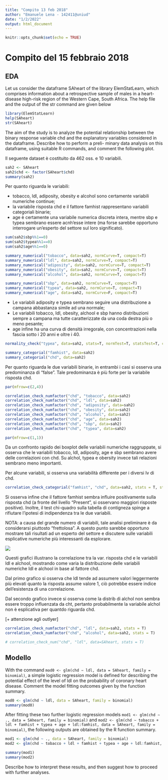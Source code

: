 ```yaml
---
title: "Compito 13 feb 2018"
author: "Emanuele Lena - 142411@uniud"
date: "1/2/2022"
output: html_document
---
```


```r
knitr::opts_chunk$set(echo = TRUE)
```

# Compito del 15 febbraio 2018

## EDA

Let us consider the dataframe SAheart of the library ElemStatLearn,
which comprises information about a retrospective sample of males in a
heart-disease high-risk region of the Western Cape, South Africa. The
help file and the output of the str command are given below

```r
library(ElemStatLearn)
help(SAheart)
str(SAheart)
```

The aim of the study is to analyze the potential relationship between
the binary response variable chd and the explanatory variables
considered in the dataframe. Describe how to perform a preli- minary
data analysis on this dataframe, using suitable R commands, and comment
the following plot.


Il seguente dataset è costituito da 462 oss. e 10 variabili. 

```r
sah2 <- SAheart
sah2$chd <- factor(SAheart$chd)
summary(sah2)
```

Per quanto riguarda le variabili: 

* tobacco, ldl, adiposity, obesity e alcohol sono certamente variabili numeriche continue; 
* la variabile risposta chd e il fattore famhist rappresentano variabili categoriali binarie;
* age è certamente una variabile numerica discreta intera, mentre sbp e typea sembrano essere acnh'esse intere (ma forse sarebbe opportuno interrogare un'esperto del settore sul loro significato).

```r
sum(sah2$sbp%%1==0)
sum(sah2$typea%%1==0)
sum(sah2$age%%1==0)
```

```r
summary_numerical("tobacco", data=sah2, normCurve=T, compact=T)
summary_numerical("ldl", data=sah2, normCurve=T, compact=T)
summary_numerical("adiposity", data=sah2, normCurve=T, compact=T)
summary_numerical("obesity", data=sah2, normCurve=T, compact=T)
summary_numerical("alcohol", data=sah2, normCurve=T, compact=T)

summary_numerical("sbp", data=sah2, normCurve=T, compact=T)
summary_numerical("typea", data=sah2, normCurve=T, compact=T)
summary_numerical("age", data=sah2, normCurve=F, compact=T)
```

* Le variabili adiposity e typea sembrano seguire una distribuzione a campana abbastanza simile ad una normale;
* Le variabili tobacco, Idl, obesity, alchool e sbp hanno distribuzioni sempre a campana ma tutte caratterizzate da una coda destra più o meno pesante;
* age infine ha una curva di densità irregorale, con concentrazioni nella fascia sotto i 20 anni e oltre i 40.


```r
normality_check("typea", data=sah2, stats=T, normTest=T, statsTest=T, compact = F)
```



```r
summary_categorial("famhist", data=sah2)
summary_categorial("chd", data=sah2)
```

Per quanto riguarda le due variabili binarie, in entrambi i casi si osserva una predominanza di "false". Tale predominanza è più forte per la variabile risposta chd.


```r
par(mfrow=c(2,4))

correlation_check_numfactor("chd", "tobacco", data=sah2)
correlation_check_numfactor("chd", "ldl", data=sah2)
correlation_check_numfactor("chd", "adiposity", data=sah2)
correlation_check_numfactor("chd", "obesity", data=sah2)
correlation_check_numfactor("chd", "alcohol", data=sah2)
correlation_check_numfactor("chd", "age", data=sah2)
correlation_check_numfactor("chd", "sbp", data=sah2)
correlation_check_numfactor("chd", "typea", data=sah2)

par(mfrow=c(1,1))


```

Da un confronto rapido dei boxplot delle variabili numeriche raggruppate, si osserva che le variabili tobacco, ldl, adiposity, age e sbp sembrano avere delle correlazioni con chd. Su alchol, typea e obersity invece tali relazioni sembrano meno importanti. 

Per alcune variabili, si osserva una variabilità differente per i diversi lv di chd.


```r
correlation_check_categorial("famhist", "chd", data=sah2, stats = T, statsTest = T)
```

Si osserva infine che il fattore famhist sembra influire positivamente sulla risposta chd (a fronte del livello "Present", si osservano maggiori risposte positive). Inoltre, il test chi-quadro sulla tabella di contigneza spinge a rifiutare l'ipotesi di indipendenza tra le due variabili.


NOTA: a causa del grande numero di variabili, tale analisi preliminare è da considerarsi piuttosto "frettolosa". A questo punto sarebbe opportuno mostrare tali risultati ad un esperto del settore e discutere sulle variabili esplicative numeriche più interessanti da esplorare. 



![](img/img2.png)

Questi grafici illustrano la correlazione tra la var. risposta chd e le variabili Idl e alchool, mostrando come varia la distribuzione delle variabili numeriche Idl e alchool in base al fattore chd.

Dal primo grafico si osserva che ldl tende ad assumere valori leggermente più elevati quanto la risposta assume valore 1, ciò potrebbe essere indice dell'esistenza di una correlazione.

Dal secondo grafico invece si osserva come la distrib di alchol non sembra essere troppo influenzata da cht, pertanto probabilmente la variabile alchol non è esplicativa per quantdo riguarda chd. 

[+ attenzione agli outlyer]


```r
correlation_check_numfactor("chd", "ldl", data=sah2, stats = T)
correlation_check_numfactor("chd", "alcohol", data=sah2, stats = T)

# correlation_check_num("chd", "ldl", data=SAheart, stats = T)

```

## Modello 

With the command
`mod0 <- glm(chd ∼ ldl, data = SAheart, family = binomial)`, a simple
logistic regression model is defined for describing the potential effect
of the level of ldl on the probability of coronary heart disease.
Comment the model fitting outcomes given by the function summary.

```r
mod0 <- glm(chd ~ ldl, data = SAheart, family = binomial)
summary(mod0)
```

After fitting these two further logistic regression models
`mod1 <- glm(chd ∼ ., data = SAheart, family = binomial)` and
`mod2 <- glm(chd ∼ tobacco + ldl + famhist + typea + age + ldl:famhist, data = SAheart, family = binomial)`,
the following outputs are obtained by the R function summary.

```r
mod1 <- glm(chd ~ ., data = SAheart, family = binomial)
mod2 <- glm(chd ~ tobacco + ldl + famhist + typea + age + ldl:famhist, data = SAheart, family = binomial)

summary(mod1)
summary(mod2)
```

Describe how to interpret these results, and then suggest how to proceed
with further analyses.